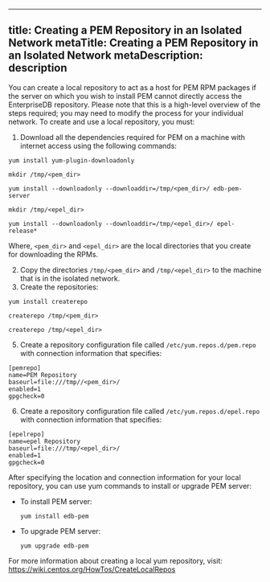 <div id="creating_pem_repo_isolated_network">

</div>

---
title: Creating a PEM Repository in an Isolated Network
metaTitle: Creating a PEM Repository in an Isolated Network
metaDescription: description
---

You can create a local repository to act as a host for PEM RPM packages
if the server on which you wish to install PEM cannot directly access
the EnterpriseDB repository. Please note that this is a high-level
overview of the steps required; you may need to modify the process for
your individual network. To create and use a local repository, you must:

1.  Download all the dependencies required for PEM on a machine with
    internet access using the following commands:

<!-- end list -->

``` text
yum install yum-plugin-downloadonly

mkdir /tmp/<pem_dir>

yum install --downloadonly --downloaddir=/tmp/<pem_dir>/ edb-pem-server

mkdir /tmp/<epel_dir>

yum install --downloadonly --downloaddir=/tmp/<epel_dir>/ epel-release*
```

Where, `<pem_dir>` and `<epel_dir>` are the local directories that you
create for downloading the RPMs.

2.  Copy the directories `/tmp/<pem_dir>` and `/tmp/<epel_dir>` to the
    machine that is in the isolated network.
3.  Create the repositories:

<!-- end list -->

``` text
yum install createrepo

createrepo /tmp/<pem_dir>

createrepo /tmp/<epel_dir>
```

5.  Create a repository configuration file called
    `/etc/yum.repos.d/pem.repo` with connection information that
    specifies:

<!-- end list -->

``` text
[pemrepo]
name=PEM Repository
baseurl=file:///tmp//<pem_dir>/
enabled=1
gpgcheck=0
```

6.  Create a repository configuration file called
    `/etc/yum.repos.d/epel.repo` with connection information that
    specifies:

<!-- end list -->

``` text
[epelrepo]
name=epel Repository
baseurl=file:///tmp/<epel_dir>/
enabled=1
gpgcheck=0
```

After specifying the location and connection information for your local
repository, you can use yum commands to install or upgrade PEM server:

  - To install PEM server:
    
    `yum install edb-pem`

  - To upgrade PEM server:
    
    `yum upgrade edb-pem`

For more information about creating a local yum repository, visit:
<https://wiki.centos.org/HowTos/CreateLocalRepos>
